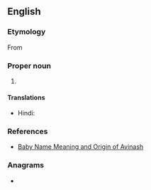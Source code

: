 ==English==

===Etymology===
From {{der|en|hi|अविनाश||indestructible}}

===Proper noun===
{{en-proper noun}}

# {{given name|male|from=Hindi}}

====Translations====
{{trans-top|male given name}}
* Hindi: {{t+|hi|अविनाश}}
{{trans-mid}}
{{trans-bottom}}

===References===
* [https://web.archive.org/web/20081028195646/http://www.mybaby-name.com/baby-name-full-detail/avinash/19203/1 Baby Name Meaning and Origin of Avinash]

===Anagrams===
* {{anagrams|en|a=aahinsv|Shavian}}